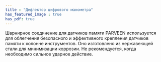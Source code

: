 ```yaml
---
title : "Дефлектор цифрового манометра"
has_featured_image : true
has_pdf: true
---
```


Шарнирное соединение для датчиков памяти PARVEEN используется для облегчения безопасного и эффективного крепления датчиков памяти к колонне инструментов. Оно изготовлено из нержавеющей стали для минимизации коррозии. Не рекомендуется, когда необходимо сильное ударное действие.